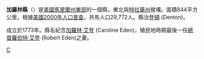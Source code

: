 <!--[[File:Map_of_Maryland_highlighting_Caroline_County.svg|250px]]-->
{{Infobox U.S. County|
 county  = 加羅林縣|
 state = 馬里蘭州 |
 en county  = Caroline County|
 en state = Maryland |
 seal = Seal of Caroline County, Maryland.svg |
 flag=Flag of Caroline County, Maryland.png|
 map size = 225|
 founded year = 1773|
 seat wl = Denton | 
 area = 844 [[square_kilometre|km²]] (326 [[square_mile|mi²]]) |
 area land = 829 km² (320 mi²) |
 area water = 15 km² (6 mi²) |
 area percentage = 1.82% |
 census yr = 2000|
 pop = 29,772 |
 density = 36|
 web = www.carolinemd.org|
}}
'''加羅林縣'''（{{lang-en|Caroline County}}）是[[美國|美國]][[馬里蘭州|馬里蘭州]][[東馬里蘭|東部]]的一個縣，東北與[[特拉華州|特拉華州]]接壤。面積844平方公里。根據[[美國2000年人口普查|美國2000年人口普查]]，共有人口29,772人。縣治[[登頓_(馬里蘭州)|登頓]] (Denton)。

成立於1773年。縣名紀念[[加羅林·艾登|加羅林·艾登]] (Caroline Eden)，殖民地時期最後一任[[馬里蘭州州長|總督]][[羅伯特·艾登|羅伯特·艾登]] (Robert Eden)之妻。

{{马里兰州}}
{{Maryland-stub}}

[[Category:马里兰州行政区划|C]]